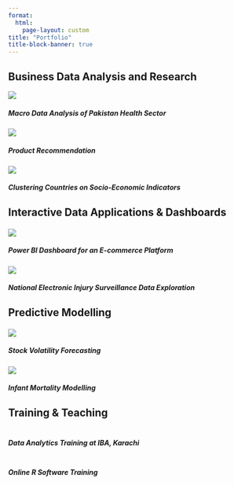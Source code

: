 ```yaml
---
format:
  html:
    page-layout: custom
title: "Portfolio"
title-block-banner: true
---
```




<h2>Business Data Analysis and Research</h2>


::: grid
::: g-col-6
::: {#portfolio}
<img src="images/health.png"/ class = "card-img-top">

<h5 class = "card-title">Macro Data Analysis of Pakistan Health Sector</h5>
:::
:::
::: g-col-6
::: {#portfolio}
<img src="images/Top-20-Products.png"/ class = "card-img-top">

<h5 class = "card-title">Product Recommendation</h5>
:::
:::

::: g-col-6
::: {#portfolio}
<img src="images/socio-economic-indicators.png"/ class="card-img-top">

<h5 class="card-title">Clustering Countries on Socio-Economic Indicators</h5>
:::
:::
:::

<h2>

Interactive Data Applications & Dashboards

</h2>

::: grid
::: g-col-6
::: {#portfolio}
<img src="images/dashboard.png"/ class = "card-img-top">

<h5 class="card-title">Power BI Dashboard for an E-commerce Platform</h5>
:::
:::

::: g-col-6
::: {#portfolio}
<img src="images/shinyapp.png"/ class = "card-img-top">

<h5 class = "card-title">National Electronic Injury Surveillance Data Exploration</h5>
:::
:::
:::

<h2>

Predictive Modelling

</h2>

::: grid
::: g-col-6
::: {#portfolio}
<img src="images/stock.png"/ class = "card-img-top">

<h5 class = "card-title">Stock Volatility Forecasting</h5>
:::
:::

::: g-col-6
::: {#portfolio}
<img src="images/infant.png"/ class = "card-img-top">

<h5 class = "card-title">Infant Mortality Modelling</h5>
:::
:::
:::

<h2>

Training & Teaching

</h2>

::: grid
::: g-col-6
::: {#portfolio}
<img src=""/ class = "card-img-top">

<h5 class = "card-title">Data Analytics Training at IBA, Karachi</h5>
:::
:::

::: g-col-6
::: {#portfolio}
<img src=""/ class = "card-img-top">

<h5 class = "card-title">Online R Software Training</h5>
:::
:::
:::
